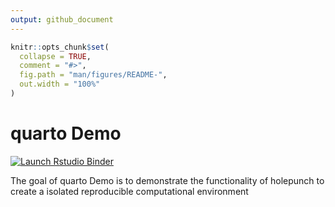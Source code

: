 ```yaml
---
output: github_document
---
```


<!-- README.md is generated from README.Rmd. Please edit that file -->

```r
knitr::opts_chunk$set(
  collapse = TRUE,
  comment = "#>",
  fig.path = "man/figures/README-",
  out.width = "100%"
)
```

# quarto Demo

<!-- badges: start -->
[![Launch Rstudio Binder](http://mybinder.org/badge_logo.svg)](https://mybinder.org/v2/gh/sammerk/quarto-Demo/master?urlpath=rstudio)
<!-- badges: end -->

The goal of quarto Demo is to demonstrate the functionality of holepunch to create a isolated reproducible computational environment

